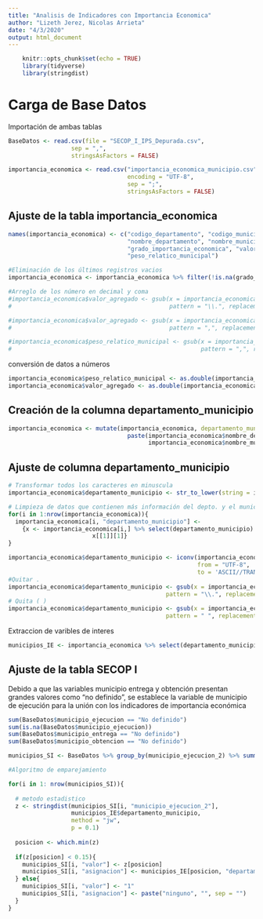 ---
title: "Analisis de Indicadores con Importancia Economica"
author: "Lizeth Jerez, Nicolas Arrieta"
date: "4/3/2020"
output: html_document
---

```{r setup, include = FALSE, warning = FALSE, error = FALSE}
    knitr::opts_chunk$set(echo = TRUE)
    library(tidyverse)
    library(stringdist)
```

# Carga de Base Datos

Importación de ambas  tablas

```{r}
BaseDatos <- read.csv(file = "SECOP_I_IPS_Depurada.csv", 
                  sep = ",", 
                  stringsAsFactors = FALSE)

importancia_economica <- read.csv("importancia_economica_municipio.csv", 
                                  encoding = "UTF-8", 
                                  sep = ";", 
                                  stringsAsFactors = FALSE)
```

## Ajuste de la tabla importancia_economica

```{r}
names(importancia_economica) <- c("codigo_departamento", "codigo_municipio",
                                  "nombre_departamento", "nombre_municipio", 
                                  "grado_importancia_economica", "valor_agregado",
                                  "peso_relatico_municipal")

#Eliminación de los últimos registros vacios
importancia_economica <- importancia_economica %>% filter(!is.na(grado_importancia_economica))

#Arreglo de los número en decimal y coma
#importancia_economica$valor_agregado <- gsub(x = importancia_economica$valor_agregado,
#                                             pattern = "\\.", replacement = "")

#importancia_economica$valor_agregado <- gsub(x = importancia_economica$valor_agregado,
#                                             pattern = ",", replacement = ".")

#importancia_economica$peso_relatico_municipal <- gsub(x = importancia_economica$peso_relatico_municipal,
#                                                      pattern = ",", replacement = ".")
```

conversión de datos a números

```{r}
importancia_economica$peso_relatico_municipal <- as.double(importancia_economica$peso_relatico_municipal)
importancia_economica$valor_agregado <- as.double(importancia_economica$valor_agregado)
```

## Creación de la columna departamento_municipio
```{r}
importancia_economica <- mutate(importancia_economica, departamento_municipio =
                                  paste(importancia_economica$nombre_departamento,
                                        importancia_economica$nombre_municipio, sep = "-"))
```

## Ajuste de columna departamento_municipio

```{r}
# Transformar todos los caracteres en minuscula
importancia_economica$departamento_municipio <- str_to_lower(string = importancia_economica$departamento_municipio)

# Limpieza de datos que contienen más información del depto. y el municipio
for(i in 1:nrow(importancia_economica)){
  importancia_economica[i, "departamento_municipio"] <-  
    {x <- importancia_economica[i,] %>% select(departamento_municipio) %>% str_split("\\.");
                        x[[1]][1]}
}

importancia_economica$departamento_municipio <- iconv(importancia_economica$departamento_municipio , 
                                                      from = "UTF-8",  
                                                      to = 'ASCII//TRANSLIT')
#Quitar .
importancia_economica$departamento_municipio <- gsub(x = importancia_economica$departamento_municipio,
                                             pattern = "\\.", replacement = "")
# Quita ( )
importancia_economica$departamento_municipio <- gsub(x = importancia_economica$departamento_municipio,
                                             pattern = " ", replacement = "")

```

Extraccion de varibles de interes
```{r}
municipios_IE <- importancia_economica %>% select(departamento_municipio, grado_importancia_economica, valor_agregado, peso_relatico_municipal)
```



## Ajuste de la tabla SECOP I

Debido a que las variables municipio entrega y obtención presentan grandes valores como "no definido", se establece la variable de municipio de ejecución para la unión con los indicadores de importancia económica 

```{r}
sum(BaseDatos$municipio_ejecucion == "No definido")
sum(is.na(BaseDatos$municipio_ejecucion))
sum(BaseDatos$municipio_entrega == "No definido")
sum(BaseDatos$municipio_obtencion == "No definido")
```


```{r warning = FALSE, error = FALSE}
municipios_SI <- BaseDatos %>% group_by(municipio_ejecucion_2) %>% summarise(total_contratos = n())

#Algoritmo de emparejamiento

for(i in 1: nrow(municipios_SI)){
  
  # metodo estadistico
  z <- stringdist(municipios_SI[i, "municipio_ejecucion_2"], 
                  municipios_IE$departamento_municipio, 
                  method = "jw", 
                  p = 0.1)
  
  posicion <- which.min(z)
  
  if(z[posicion] < 0.15){
    municipios_SI[i, "valor"] <- z[posicion]
    municipios_SI[i, "asignacion"] <- municipios_IE[posicion, "departamento_municipio"]
  } else{
    municipios_SI[i, "valor"] <- "1"
    municipios_SI[i, "asignacion"] <- paste("ninguno", "", sep = "")
  }
}


```